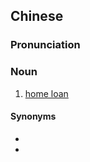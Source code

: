 {{also|房屋贷款}}
==Chinese==
{{zh-forms|s=房屋贷款|type=22}}

===Pronunciation===
{{zh-pron
|m=fángwū dàikuǎn
|cat=n
}}

===Noun===
{{zh-noun}}

# [[home loan]]

====Synonyms====
* {{zh-l|房貸}}
* {{zh-l|住房貸款}}
